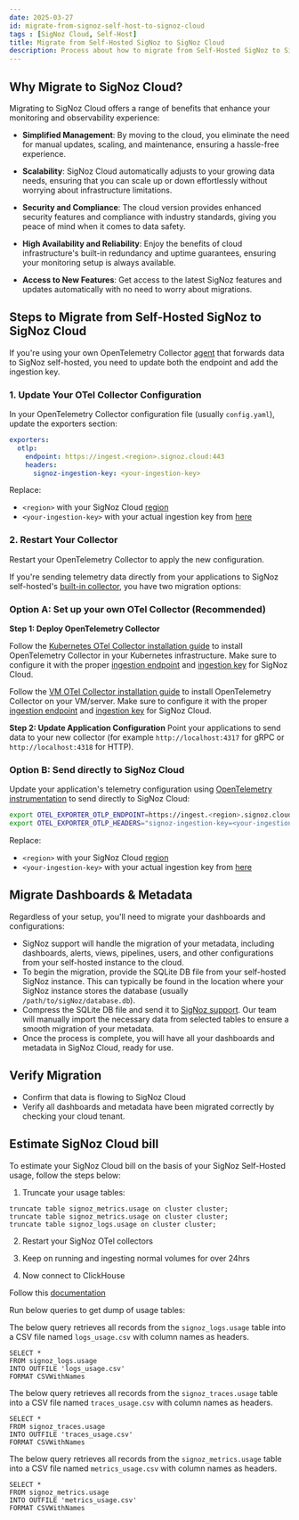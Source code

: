 ```yaml
---
date: 2025-03-27
id: migrate-from-signoz-self-host-to-signoz-cloud
tags : [SigNoz Cloud, Self-Host]
title: Migrate from Self-Hosted SigNoz to SigNoz Cloud
description: Process about how to migrate from Self-Hosted SigNoz to SigNoz Cloud
---
```


## Why Migrate to SigNoz Cloud?

Migrating to SigNoz Cloud offers a range of benefits that enhance your monitoring and observability experience:

- **Simplified Management**: By moving to the cloud, you eliminate the need for manual updates, scaling, and maintenance, ensuring a hassle-free experience.

- **Scalability**: SigNoz Cloud automatically adjusts to your growing data needs, ensuring that you can scale up or down effortlessly without worrying about infrastructure limitations.

- **Security and Compliance**: The cloud version provides enhanced security features and compliance with industry standards, giving you peace of mind when it comes to data safety.

- **High Availability and Reliability**: Enjoy the benefits of cloud infrastructure's built-in redundancy and uptime guarantees, ensuring your monitoring setup is always available.

- **Access to New Features**: Get access to the latest SigNoz features and updates automatically with no need to worry about migrations.

## Steps to Migrate from Self-Hosted SigNoz to SigNoz Cloud

<Tabs>
<TabItem value="own-collector" label="Using OTel Collector Agent" default>

If you're using your own OpenTelemetry Collector [agent](https://opentelemetry.io/docs/collector/deployment/agent/) that forwards data to SigNoz self-hosted, you need to update both the endpoint and add the ingestion key.

### 1. Update Your OTel Collector Configuration

In your OpenTelemetry Collector configuration file (usually `config.yaml`), update the exporters section:

```yaml
exporters:
  otlp:
    endpoint: https://ingest.<region>.signoz.cloud:443
    headers:
      signoz-ingestion-key: <your-ingestion-key>
```

Replace:
- `<region>` with your SigNoz Cloud [region](https://signoz.io/docs/ingestion/signoz-cloud/overview/#endpoint)
- `<your-ingestion-key>` with your actual ingestion key from [here](https://signoz.io/docs/ingestion/signoz-cloud/keys/)

### 2. Restart Your Collector
Restart your OpenTelemetry Collector to apply the new configuration.

</TabItem>
<TabItem value="direct-to-signoz" label="Direct to Self-Hosted SigNoz">

If you're sending telemetry data directly from your applications to SigNoz self-hosted's [built-in collector](https://signoz.io/docs/architecture/), you have two migration options:

### Option A: Set up your own OTel Collector (Recommended)

**Step 1: Deploy OpenTelemetry Collector**

<Tabs>
<TabItem value="k8s" label="Kubernetes">

Follow the [Kubernetes OTel Collector installation guide](https://signoz.io/docs/tutorial/kubernetes-infra-metrics/) to install OpenTelemetry Collector in your Kubernetes infrastructure. Make sure to configure it with the proper [ingestion endpoint](https://signoz.io/docs/ingestion/signoz-cloud/overview/#endpoint) and [ingestion key](https://signoz.io/docs/ingestion/signoz-cloud/keys/) for SigNoz Cloud.

</TabItem>
<TabItem value="vm" label="VM/Server">

Follow the [VM OTel Collector installation guide](https://signoz.io/docs/tutorial/opentelemetry-binary-usage-in-virtual-machine/) to install OpenTelemetry Collector on your VM/server. Make sure to configure it with the proper [ingestion endpoint](https://signoz.io/docs/ingestion/signoz-cloud/overview/#endpoint) and [ingestion key](https://signoz.io/docs/ingestion/signoz-cloud/keys/) for SigNoz Cloud.

</TabItem>
</Tabs>

**Step 2: Update Application Configuration**
Point your applications to send data to your new collector (for example `http://localhost:4317` for gRPC or `http://localhost:4318` for HTTP).

### Option B: Send directly to SigNoz Cloud

Update your application's telemetry configuration using [OpenTelemetry instrumentation](https://signoz.io/docs/instrumentation/) to send directly to SigNoz Cloud:

```bash
export OTEL_EXPORTER_OTLP_ENDPOINT=https://ingest.<region>.signoz.cloud:443
export OTEL_EXPORTER_OTLP_HEADERS="signoz-ingestion-key=<your-ingestion-key>"
```

Replace:
- `<region>` with your SigNoz Cloud [region](https://signoz.io/docs/ingestion/signoz-cloud/overview/#endpoint)
- `<your-ingestion-key>` with your actual ingestion key from [here](https://signoz.io/docs/ingestion/signoz-cloud/keys/)

</TabItem>
</Tabs>

## Migrate Dashboards & Metadata

Regardless of your setup, you'll need to migrate your dashboards and configurations:

- SigNoz support will handle the migration of your metadata, including dashboards, alerts, views, pipelines, users, and other configurations from your self-hosted instance to the cloud.
- To begin the migration, provide the SQLite DB file from your self-hosted SigNoz instance. This can typically be found in the location where your SigNoz instance stores the database (usually `/path/to/sigNoz/database.db`).
- Compress the SQLite DB file and send it to [SigNoz support](https://signoz.io/support/). Our team will manually import the necessary data from selected tables to ensure a smooth migration of your metadata.
- Once the process is complete, you will have all your dashboards and metadata in SigNoz Cloud, ready for use.

## Verify Migration

- Confirm that data is flowing to SigNoz Cloud
- Verify all dashboards and metadata have been migrated correctly by checking your cloud tenant.

## Estimate SigNoz Cloud bill

To estimate your SigNoz Cloud bill on the basis of your SigNoz Self-Hosted usage, follow the steps below:

1. Truncate your usage tables:
```
truncate table signoz_metrics.usage on cluster cluster;
truncate table signoz_metrics.usage on cluster cluster;
truncate table signoz_logs.usage on cluster cluster;
```

2. Restart your SigNoz OTel collectors

3. Keep on running and ingesting normal volumes for over 24hrs

4. Now connect to ClickHouse

Follow this [documentation](https://signoz.io/docs/operate/clickhouse/connect-to-clickhouse/)

Run below queries to get dump of usage tables:

The below query retrieves all records from the `signoz_logs.usage` table into a CSV file named `logs_usage.csv` with column names as headers.

```
SELECT *
FROM signoz_logs.usage
INTO OUTFILE 'logs_usage.csv'
FORMAT CSVWithNames
```

The below query retrieves all records from the `signoz_traces.usage` table into a CSV file named `traces_usage.csv` with column names as headers.

```
SELECT *
FROM signoz_traces.usage
INTO OUTFILE 'traces_usage.csv'
FORMAT CSVWithNames
```

The below query retrieves all records from the `signoz_metrics.usage` table into a CSV file named `metrics_usage.csv` with column names as headers.
```
SELECT *
FROM signoz_metrics.usage
INTO OUTFILE 'metrics_usage.csv'
FORMAT CSVWithNames
```

